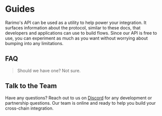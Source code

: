 ---
---

# Guides

Rarimo's API can be used as a utility to help power your integration.
It surfaces information about the protocol, similar to these docs, that developers and applications can use to build flows.
Since our API is free to use, you can experiment as much as you want without worrying about bumping into any limitations.

## FAQ

> Should we have one? Not sure.

## Talk to the Team

Have any questions?
Reach out to us on [Discord](https://discordapp.com/invite/rarimoprotocol) for any development or partnership questions.
Our team is online and ready to help you build your cross-chain integration.